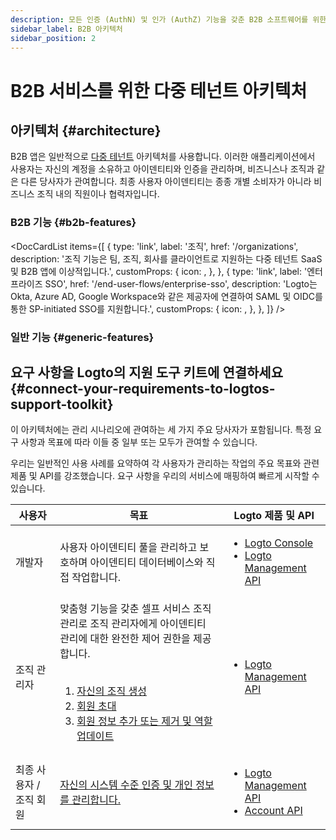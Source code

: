 ```yaml
---
description: 모든 인증 (AuthN) 및 인가 (AuthZ) 기능을 갖춘 B2B 소프트웨어를 위한 확장 가능한 다중 테넌트 아이덴티티 시스템을 만드는 방법을 알아보세요.
sidebar_label: B2B 아키텍처
sidebar_position: 2
---
```




# B2B 서비스를 위한 다중 테넌트 아키텍처

## 아키텍처 \{#architecture}

B2B 앱은 일반적으로 [다중 테넌트](https://auth.wiki/multi-tenancy) 아키텍처를 사용합니다. 이러한 애플리케이션에서 사용자는 자신의 계정을 소유하고 아이덴티티와 인증을 관리하며, 비즈니스나 조직과 같은 다른 당사자가 관여합니다. 최종 사용자 아이덴티티는 종종 개별 소비자가 아니라 비즈니스 조직 내의 직원이나 협력자입니다.

<ImageB2b width="100%" height="auto" />

### B2B 기능 \{#b2b-features}

<DocCardList
  items={[
    {
      type: 'link',
      label: '조직',
      href: '/organizations',
      description:
        '조직 기능은 팀, 조직, 회사를 클라이언트로 지원하는 다중 테넌트 SaaS 및 B2B 앱에 이상적입니다.',
      customProps: {
        icon: <OrganizationIcon />,
      },
    },
    {
      type: 'link',
      label: '엔터프라이즈 SSO',
      href: '/end-user-flows/enterprise-sso',
      description:
        'Logto는 Okta, Azure AD, Google Workspace와 같은 제공자에 연결하여 SAML 및 OIDC를 통한 SP-initiated SSO를 지원합니다.',
      customProps: {
        icon: <SsoIcon />,
      },
    },
  ]}
/>

### 일반 기능 \{#generic-features}

<GenericFeatures />

## 요구 사항을 Logto의 지원 도구 키트에 연결하세요 \{#connect-your-requirements-to-logtos-support-toolkit}

이 아키텍처에는 관리 시나리오에 관여하는 세 가지 주요 당사자가 포함됩니다. 특정 요구 사항과 목표에 따라 이들 중 일부 또는 모두가 관여할 수 있습니다.

우리는 일반적인 사용 사례를 요약하여 각 사용자가 관리하는 작업의 주요 목표와 관련 제품 및 API를 강조했습니다. 요구 사항을 우리의 서비스에 매핑하여 빠르게 시작할 수 있습니다.

| 사용자                  | 목표                                                                                                                                                                                                                                                                                                                                                                                                                                        | Logto 제품 및 API                                                                                                                                |
| ----------------------- | ------------------------------------------------------------------------------------------------------------------------------------------------------------------------------------------------------------------------------------------------------------------------------------------------------------------------------------------------------------------------------------------------------------------------------------------- | ------------------------------------------------------------------------------------------------------------------------------------------------ |
| 개발자                  | 사용자 아이덴티티 풀을 관리하고 보호하며 아이덴티티 데이터베이스와 직접 작업합니다.                                                                                                                                                                                                                                                                                                                                                         | <ul><li>[Logto Console](https://cloud.logto.io)</li><li>[Logto Management API](https://openapi.logto.io)</li></ul>                               |
| 조직 관리자             | 맞춤형 기능을 갖춘 셀프 서비스 조직 관리로 조직 관리자에게 아이덴티티 관리에 대한 완전한 제어 권한을 제공합니다.<br /><br /><ol><li>[자신의 조직 생성](/end-user-flows/organization-experience/create-organization)</li><li>[회원 초대](/end-user-flows/organization-experience/invite-organization-members)</li><li>[회원 정보 추가 또는 제거 및 역할 업데이트](/end-user-flows/organization-experience/organization-management)</li></ol> | <ul><li>[Logto Management API](https://openapi.logto.io)</li></ul>                                                                               |
| 최종 사용자 / 조직 회원 | [자신의 시스템 수준 인증 및 개인 정보를 관리합니다.](/end-user-flows)                                                                                                                                                                                                                                                                                                                                                                       | <ul><li>[Logto Management API](https://openapi.logto.io)</li><li>[Account API](https://openapi.logto.io/group/endpoint-account-center)</li></ul> |

<RelatedResource />
